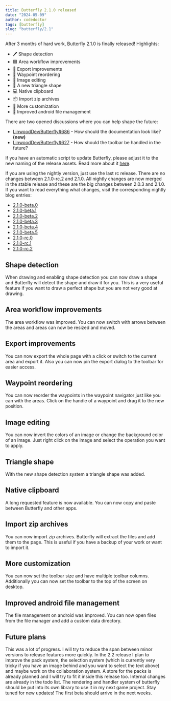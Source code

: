 ```yaml
---
title: Butterfly 2.1.0 released
date: "2024-05-09"
author: codedoctor
tags: [butterfly]
slug: "butterfly/2.1"
---
```


After 3 months of hard work, Butterfly 2.1.0 is finally released!
Highlights:

- 🖊️ Shape detection
- 🟦 Area workflow improvements
- 💾 Export improvements
- 🔄 Waypoint reordering
- 🔨 Image editing
- 📐 A new triangle shape
- 💻 Native clipboard
- 📦 Import zip archives
- 🎨 More customization
- 📁 Improved android file management

There are two opened discussions where you can help shape the future:

- [LinwoodDev/Butterfly#686](https://github.com/LinwoodDev/Butterfly/discussions/686) - How should the documentation look like? **(new)**
- [LinwoodDev/Butterfly#627](https://github.com/LinwoodDev/Butterfly/discussions/627) - How should the toolbar be handled in the future?

If you have an automatic script to update Butterfly, please adjust it to the new naming of the release assets. Read more about it [here](https://github.com/LinwoodDev/Butterfly/discussions/568).

If you are using the nightly version, just use the last rc release. There are no changes between 2.1.0-rc.2 and 2.1.0. All nightly changes are now merged in the stable release and these are the big changes between 2.0.3 and 2.1.0.
If you want to read everything what changes, visit the corresponding nightly blog entries:

- [2.1.0-beta.0](/butterfly/2.1.0-beta.0)
- [2.1.0-beta.1](/butterfly/2.1.0-beta.1)
- [2.1.0-beta.2](/butterfly/2.1.0-beta.2)
- [2.1.0-beta.3](/butterfly/2.1.0-beta.3)
- [2.1.0-beta.4](/butterfly/2.1.0-beta.4)
- [2.1.0-beta.5](/butterfly/2.1.0-beta.5)
- [2.1.0-rc.0](/butterfly/2.1.0-rc.0)
- [2.1.0-rc.1](/butterfly/2.1.0-rc.1)
- [2.1.0-rc.2](/butterfly/2.1.0-rc.2)

## Shape detection

When drawing and enabling shape detection you can now draw a shape and Butterfly will detect the shape and draw it for you. This is a very useful feature if you want to draw a perfect shape but you are not very good at drawing.

## Area workflow improvements

The area workflow was improved. You can now switch with arrows between the areas and areas can now be resized and moved.

## Export improvements

You can now export the whole page with a click or switch to the current area and export it. Also you can now pin the export dialog to the toolbar for easier access.

## Waypoint reordering

You can now reorder the waypoints in the waypoint navigator just like you can with the areas. Click on the handle of a waypoint and drag it to the new position.

## Image editing

You can now invert the colors of an image or change the background color of an image. Just right click on the image and select the operation you want to apply.

## Triangle shape

With the new shape detection system a triangle shape was added.

## Native clipboard

A long requested feature is now available. You can now copy and paste between Butterfly and other apps.

## Import zip archives

You can now import zip archives. Butterfly will extract the files and add them to the page. This is useful if you have a backup of your work or want to import it.

## More customization

You can now set the toolbar size and have multiple toolbar columns. Additionally you can now set the toolbar to the top of the screen on desktop.

## Improved android file management

The file management on android was improved. You can now open files from the file manager and add a custom data directory.

## Future plans

This was a lot of progress. I will try to reduce the span between minor versions to release features more quickly.
In the 2.2 release I plan to improve the pack system, the selection system (which is currently very tricky if you have an image behind and you want to select the text above) and maybe work on the collaboration system.
A store for the packs is already planned and I will try to fit it inside this release too.
Internal changes are already in the todo list. The rendering and handler system of butterfly should be put into its own library to use it in my next game project.
Stay tuned for new updates! The first beta should arrive in the next weeks.

